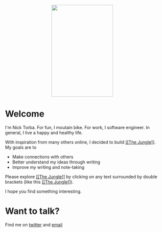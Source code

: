 <p align="center">
     <img src="images/myface.png"
          style="width: 200px; height: 300px;" />
</p>

# Welcome

I'm Nick Torba. For fun, I moutain bike. For work, I software engineer. In general, I live a happy and healthy life. 

With inspiration from many others online, I decided to build [[[The Jungle]]](/brain). My goals are to 
* Make connections with others 
* Better understand my ideas through writing
* Improve my writing and note-taking 

Please explore [[[The Jungle]]](/brain) by clicking on any text surrounded by double brackets (like this [[[The Jungle]]](/brain)).

 I hope you find something interesting. 

# Want to talk? 
Find me on [twitter](http://twitter.com/nicktorba) and [email](mailto:nicholastorba@gmail.com)
